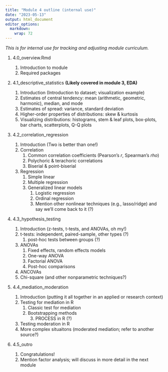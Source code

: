 ```yaml
---
title: "Module 4 outline (internal use)"
date: "2023-05-13"
output: html_document
editor_options: 
  markdown: 
    wrap: 72
---
```


*This is for internal use for tracking and adjusting module curriculum.*

1.  4.0_overview.Rmd

    1.  Introduction to module
    2.  Required packages
    
2.  4.1_descriptive_statistics **(Likely covered in module 3, EDA)**

    1.  Introduction (Introduction to dataset; visualization example)
    2.  Estimates of central tendency: mean (arithmetic, geometric,
        harmonic), median, and mode
    3.  Estimates of spread: variance, standard deviation
    4.  Higher-order properties of distributions: skew & kurtosis
    5.  Visualizing distributions: histograms, stem & leaf plots,
        box-plots, bar charts, scatterplots, Q-Q plots

3.  4.2_correlation_regression

    1.  Introduction (Two is better than one!)
    2.  Correlation
        1.  Common correlation coefficients (Pearson's *r*, Spearman's
            *rho*)
        2.  Polychoric & terachoric correlations
        3.  Biserial & point-biserial
    3.  Regression
        1.  Simple linear
        2.  Multiple regression
        3.  Generalized linear models
            1.  Logistic regression
            2.  Ordinal regression
            3.  Mention other nonlinear techniques (e.g., lasso/ridge)
                and say we'll come back to it (?)

4.  4.3_hypothesis_testing

    1.  Introduction (z-tests, t-tests, and ANOVAs, oh my!)
    2.  t-tests: independent, paired-sample, other types (?)
        1.  post-hoc tests between groups (?)
    3.  ANOVAs
        1.  Fixed effects, random effects models
        2.  One-way ANOVA
        3.  Factorial ANOVA
        4.  Post-hoc comparisons
    4.  ANCOVAs
    5.  Chi-square (and other nonparametric techniques?)

5.  4.4_mediation_moderation
    
    1. Introduction (putting it all together in an applied or research context)
    2. Testing for mediation in R
        1. Classic test for mediation
        2. Bootstrapping methods
            3. PROCESS in R (?)
    3. Testing moderation in R
    4. More complex situaitons (moderated mediation; refer to another source?)

6.  4.5_outro
    
    1. Congratulations!
    2. Mention factor analysis; will discuss in more detail in the next module
